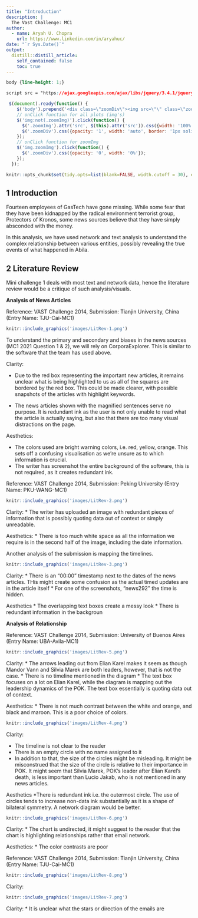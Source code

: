 ```yaml
---
title: "Introduction"
description: |
  The Vast Challenge: MC1
author:
  - name: Aryah U. Chopra
    url: https://www.linkedin.com/in/aryahuc/
date: "`r Sys.Date()`"
output:
  distill::distill_article:
    self_contained: false
    toc: true
---
```


<style>

d-article div.sourceCode {
    background-color: rgba(247, 230, 230, 0.05);
    border-color: blue;
    border: 1px solid rgba(249, 83, 85, 0.2);
    border-radius: 1px;
    overflow-x: auto !important;
    max-width: 704px;

}

d-article pre{
    background-color: rgba(217, 217, 217, 0.05);
    #border: 1px solid rgba(217, 217, 217, 0.2);
    border-radius: 1px;
    overflow-x: auto !important;
    max-width: 704px;
}
.tooltip {
  position: relative;
  display: inline-block;
  border-bottom: 1px dotted black;
  background-color: white;
  border-color: coral;
}

.tooltip .tooltiptext {
  visibility: visible;
  width: auto;
  background-color: white;
  color: #000000;
  text-align: center;
  border-radius: 6px;
  padding: 5px 0;
  position: absolute;
  z-index: 1;
  bottom: 150%;
  left: 50%;
  margin-left: -60px;
}

</style>


```css
body {line-height: 1;}
```

```css
script src = "https://ajax.googleapis.com/ajax/libs/jquery/3.4.1/jquery.min.js"
```

```js
 $(document).ready(function() {
    $('body').prepend('<div class=\"zoomDiv\"><img src=\"\" class=\"zoomImg\"></div>');
    // onClick function for all plots (img's)
    $('img:not(.zoomImg)').click(function() {
      $('.zoomImg').attr('src', $(this).attr('src')).css({width: '100%'});
      $('.zoomDiv').css({opacity: '1', width: 'auto', border: '1px solid white', borderRadius: '5px', position: 'fixed', top: '50%', left: '50%', marginRight: '-50%', transform: 'translate(-50%, -50%)', boxShadow: '0px 0px 50px #888888', zIndex: '50', overflow: 'auto', maxHeight: '100%'});
    });
    // onClick function for zoomImg
    $('img.zoomImg').click(function() {
      $('.zoomDiv').css({opacity: '0', width: '0%'}); 
    });
  });
```

```r
knitr::opts_chunk$set(tidy.opts=list(blank=FALSE, width.cutoff = 30), echo = F)
```



## 1 Introduction

Fourteen employees of GasTech have gone missing. While some fear that they have been kidnapped by the radical environment terrorist group, Protectors of Kronos, some news sources believe that they have simply absconded with the money. 

In this analysis, we have used network and text analysis to understand the complex relationship between various entities, possibly revealing the true events of what happened in Abila. 

## 2 Literature Review

Mini challenge 1 deals with most text and network data, hence the literature review would be a critique of such analysis/visuals.

**Analysis of News Articles**

Reference: VAST Challenge 2014, Submission:  Tianjin University, China (Entry Name: TJU-Cai-MC1)


```r
knitr::include_graphics('images/LitRev-1.png')
```

To understand the primary and secondary and biases in the news sources (MC1 2021 Question 1 & 2), we will rely on CorporaExplorer. This is similar to the software that the team has used above. 

Clarity: 

* Due to the red box representing the important new articles, it remains unclear what is being highlighted to us as all of the squares are bordered by the red box. This could be made clearer, with possible snapshots of the articles with highlight keywords.

* The news articles shown with the magnified sentences serve no purpose. It is redundant ink as the user is not only unable to read what the article is actually saying, but also that there are too many visual distractions on the page.


Aesthetics: 

* The colors used are bright warning colors, i.e. red, yellow, orange. This sets off a confusing visualisation as we're unsure as to which information is crucial. 
* The writer has screenshot the entire background of the software, this is not required, as it creates redundant ink. 


Reference: VAST Challenge 2014, Submission:  Peking University (Entry Name: PKU-WANG-MC1)

```r
knitr::include_graphics('images/LitRev-2.png')
```

Clarity:
* The writer has uploaded an image with redundant pieces of information that is possibly quoting data out of context or simply unreadable. 

Aesthetics:
* There is too much white space as all the information we require is in the second half of the image, including the date information. 


Another analysis of the submission is mapping the timelines.

```r
knitr::include_graphics('images/LitRev-3.png')
```


Clarity:
* There is an "00:00" timestamp next to the dates of the news articles. THis might create some confusion as the actual timed updates are in the article itself
* For one of the screenshots, "news292" the time is hidden.

Aesthetics
* The overlapping text boxes create a messy look
* There is redundant information in the backgroun

**Analysis of Relationship**


Reference: VAST Challenge 2014, Submission:  University of Buenos Aires (Entry Name: UBA-Avila-MC1)

```r
knitr::include_graphics('images/LitRev-5.png')
```

Clarity:
* The arrows leading out from Elian Karel makes it seem as though Mandor Vann and Silvia Marek are both leaders, however, that is not the case. 
* There is no timeline mentioned in the diagram
* The text box focuses on a lot on Elian Karel, while the diagram is mapping out the leadership dynamics of the POK. The text box essentially is quoting data out of context. 

Aesthetics:
* There is not much contrast between the white and orange,  and black and maroon. This is a poor choice of colors.


```r
knitr::include_graphics('images/LitRev-4.png')
```

Clarity:

* The timeline is not clear to the reader
* There is an empty circle with no name assigned to it
* In addition to that, the size of the circles might be misleading. It might be misconstrued that the size of the circle is relative to their importance in POK.
It might seem that Silvia Marek, POK's leader after Elian Karel's death, is less important than Lucio Jakab, who is not mentioned in any news articles. 

Aesthetics
*There is redundant ink i.e. the outermost circle. The use of circles tends to increase non-data ink substantially as it is a shape of bilateral symmetry. A network diagram would be better.


```r
knitr::include_graphics('images/LitRev-6.png')
```

Clarity:
* The chart is undirected, it might suggest to the reader that the chart is highlighting relationships rather that email network.


Aesthetics:
* The color contrasts are poor

Reference: VAST Challenge 2014, Submission:  Tianjin University, China (Entry Name: TJU-Cai-MC1)



```r
knitr::include_graphics('images/LitRev-8.png')
```

Clarity: 


```r
knitr::include_graphics('images/LitRev-7.png')
```


Clarity: 
* It is unclear what the stars or direction of the emails are





